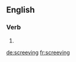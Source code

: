 
==English==

===Verb===
{{head|en|present participle}}

# {{present participle of|screeve|lang=en}}

[[de:screeving]]
[[fr:screeving]]